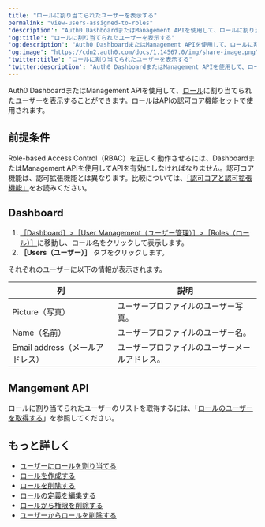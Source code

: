 ```yaml
---
title: "ロールに割り当てられたユーザーを表示する"
permalink: "view-users-assigned-to-roles"
'description': "Auth0 DashboardまたはManagement APIを使用して、ロールに割り当てられたユーザーを表示する方法について説明します。"
'og:title': "ロールに割り当てられたユーザーを表示する"
'og:description': "Auth0 DashboardまたはManagement APIを使用して、ロールに割り当てられたユーザーを表示する方法について説明します。"
'og:image': "https://cdn2.auth0.com/docs/1.14567.0/img/share-image.png"
'twitter:title': "ロールに割り当てられたユーザーを表示する"
'twitter:description': "Auth0 DashboardまたはManagement APIを使用して、ロールに割り当てられたユーザーを表示する方法について説明します。"
---
```


<Tooltip data-tooltip-id="react-containers-DefinitionTooltip-0" href="/docs/ja-jp/glossary?term=auth0-dashboard" tip="Auth0 Dashboard: サービスを構成するためのAuth0の主製品。" cta="用語集の表示">Auth0 Dashboard</Tooltip>または<Tooltip data-tooltip-id="react-containers-DefinitionTooltip-0" href="/docs/ja-jp/glossary?term=management-api" tip="Management API: 顧客が管理タスクを実行できるようにするための製品。" cta="用語集の表示">Management API</Tooltip>を使用して、[ロール](/docs/ja-jp/authorization/concepts/rbac)に割り当てられたユーザーを表示することができます。ロールはAPIの認可コア機能セットで使用されます。

## 前提条件

Role-based Access Control（RBAC）を正しく動作させるには、DashboardまたはManagement APIを使用してAPIを有効にしなければなりません。認可コア機能は、認可拡張機能とは異なります。比較については、[「認可コアと認可拡張機能」](/docs/ja-jp/manage-users/access-control/authorization-core-vs-authorization-extension)をお読みください。

## Dashboard

1. [［Dashboard］>［User Management（ユーザー管理）］>［Roles（ロール）］](https://manage.auth0.com/#/users)に移動し、ロール名をクリックして表示します。
2. **［Users（ユーザー）］** タブをクリックします。

それぞれのユーザーに以下の情報が表示されます。

<table class="table"><thead>
<tr>
<th>列</th>
<th>説明</th>
</tr>
</thead>
<tbody>
<tr>
<td>Picture（写真）</td>
<td>ユーザープロファイルのユーザー写真。</td>
</tr>
<tr>
<td>Name（名前）</td>
<td>ユーザープロファイルのユーザー名。</td>
</tr>
<tr>
<td>Email address（メールアドレス）</td>
<td>ユーザープロファイルのユーザーメールアドレス。</td>
</tr>
</tbody>
</table>

## Mangement API

ロールに割り当てられたユーザーのリストを取得するには、「[ロールのユーザーを取得する](https://auth0.com/docs/api/management/v2#!/Roles/get_role_user)」を参照してください。

## もっと詳しく

* [ユーザーにロールを割り当てる](/docs/ja-jp/manage-users/access-control/configure-core-rbac/rbac-users/assign-roles-to-users)
* [ロールを作成する](/docs/ja-jp/manage-users/access-control/configure-core-rbac/roles/create-roles)
* [ロールを削除する](/docs/ja-jp/manage-users/access-control/configure-core-rbac/roles/delete-roles)
* [ロールの定義を編集する](/docs/ja-jp/manage-users/access-control/configure-core-rbac/roles/edit-role-definitions)
* [ロールから権限を削除する](/docs/ja-jp/manage-users/access-control/configure-core-rbac/roles/remove-permissions-from-roles)
* [ユーザーからロールを削除する](/docs/ja-jp/manage-users/access-control/configure-core-rbac/rbac-users/remove-roles-from-users)